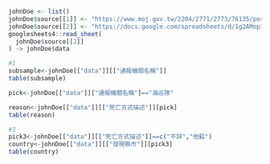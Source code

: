 ```{r}
johnDoe <- list()
johnDoe$source[[1]] <- "https://www.moj.gov.tw/2204/2771/2773/76135/post"
johnDoe$source[[2]] <- "https://docs.google.com/spreadsheets/d/1g2AMop133lCAsmdPhsH3lA-tjiY5fkGIqXqwdknwEVk/edit?usp=sharing"
googlesheets4::read_sheet(
  johnDoe$source[[2]]
) -> johnDoe$data
```

```{r}
#1
subsample<-johnDoe[["data"]][["通報機關名稱"]]
table(subsample)
```

```{r}
pick<-johnDoe[["data"]]["通報機關名稱"]=="海巡隊"

reason<-johnDoe[["data"]][["死亡方式描述"]][pick]
table(reason)

```
```{r}
#3
pick3<-johnDoe[["data"]][["死亡方式描述"]]==c("不詳","他殺")
country<-johnDoe[["data"]][["發現縣市"]][pick3]
table(country)

```

